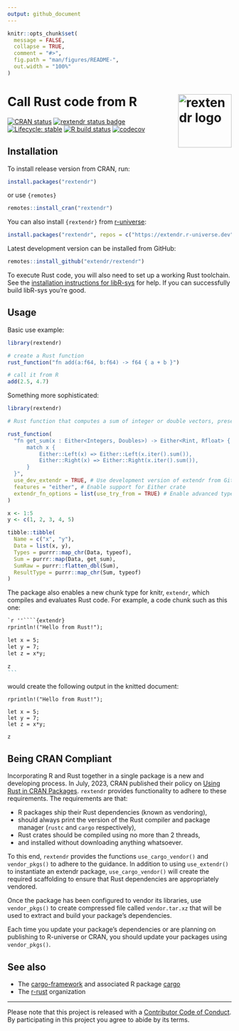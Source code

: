 ```yaml
---
output: github_document
---
```


<!-- README.md is generated from README.Rmd. Please edit that file -->

```r
knitr::opts_chunk$set(
  message = FALSE,
  collapse = TRUE,
  comment = "#>",
  fig.path = "man/figures/README-",
  out.width = "100%"
)
```

# Call Rust code from R <img width="120px" alt="rextendr logo" align="right" src="man/figures/rextendr-logo.png">

<!-- badges: start -->
[![CRAN status](https://www.r-pkg.org/badges/version/rextendr)](https://CRAN.R-project.org/package=rextendr)
[![rextendr status badge](https://extendr.r-universe.dev/badges/rextendr)](https://extendr.r-universe.dev/rextendr)
[![Lifecycle: stable](https://img.shields.io/badge/lifecycle-stable-brightgreen.svg)](https://lifecycle.r-lib.org/articles/stages.html#stable)
[![R build status](https://github.com/extendr/rextendr/workflows/R-CMD-check/badge.svg)](https://github.com/extendr/rextendr/actions)
[![codecov](https://codecov.io/gh/extendr/rextendr/branch/main/graph/badge.svg?token=5H6ID0LAO7)](https://app.codecov.io/gh/extendr/rextendr)
<!-- badges: end -->

## Installation

To install release version from CRAN, run:

```r
install.packages("rextendr")
```

or use `{remotes}`

```r
remotes::install_cran("rextendr")
```

You can also install `{rextendr}` from [r-universe](https://extendr.r-universe.dev/rextendr):

```r
install.packages("rextendr", repos = c("https://extendr.r-universe.dev", "https://cloud.r-project.org"))
```

Latest development version can be installed from GitHub:

```r
remotes::install_github("extendr/rextendr")
```

To execute Rust code, you will also need to set up a working Rust toolchain. See the [installation instructions for libR-sys](https://github.com/extendr/libR-sys) for help. If you can successfully build libR-sys you're good.

## Usage

Basic use example:

```r
library(rextendr)

# create a Rust function
rust_function("fn add(a:f64, b:f64) -> f64 { a + b }")

# call it from R
add(2.5, 4.7)
```

Something more sophisticated:

```r
library(rextendr)

# Rust function that computes a sum of integer or double vectors, preserving the type

rust_function(
  "fn get_sum(x : Either<Integers, Doubles>) -> Either<Rint, Rfloat> {
      match x {
          Either::Left(x) => Either::Left(x.iter().sum()),
          Either::Right(x) => Either::Right(x.iter().sum()),
      }
  }",
  use_dev_extendr = TRUE, # Use development version of extendr from GitHub
  features = "either", # Enable support for Either crate
  extendr_fn_options = list(use_try_from = TRUE) # Enable advanced type conversion
)

x <- 1:5
y <- c(1, 2, 3, 4, 5)

tibble::tibble(
  Name = c("x", "y"),
  Data = list(x, y),
  Types = purrr::map_chr(Data, typeof),
  Sum = purrr::map(Data, get_sum),
  SumRaw = purrr::flatten_dbl(Sum),
  ResultType = purrr::map_chr(Sum, typeof)
)
```

The package also enables a new chunk type for knitr, `extendr`, which compiles and evaluates Rust code. For example, a code chunk such as this one:

```` markdown
`r ''````{extendr}
rprintln!("Hello from Rust!");

let x = 5;
let y = 7;
let z = x*y;

z
```
````

would create the following output in the knitted document:

```extendr
rprintln!("Hello from Rust!");

let x = 5;
let y = 7;
let z = x*y;

z
```

## Being CRAN Compliant 

Incorporating R and Rust together in a single package is a new and developing process. 
In July, 2023, CRAN published their policy on [Using Rust in CRAN Packages](https://cran.r-project.org/web/packages/using_rust.html). `rextendr` provides
functionality to adhere to these requirements. The requirements are that: 

- R packages ship their Rust dependencies (known as vendoring),
- should always print the version of the Rust compiler and package manager (`rustc` and `cargo` respectively),
- Rust crates should be compiled using no more than 2 threads, 
- and installed without downloading anything whatsoever. 

To this end, `rextendr` provides the functions `use_cargo_vendor()` and `vendor_pkgs()`
to adhere to the guidance. In addition to using `use_extendr()` to instantiate 
an extendr package, `use_cargo_vendor()` will create the required scaffolding to
ensure that Rust dependencies are appropriately vendored.

Once the package has been configured to vendor its libraries, use `vendor_pkgs()`
to create compressed file called `vendor.tar.xz` that will be used to extract 
and build your package's dependencies. 

Each time you update your package's dependencies or are planning on publishing to
R-universe or CRAN, you should update your packages using `vendor_pkgs()`.

## See also

- The [cargo-framework](https://github.com/dbdahl/cargo-framework) and associated R package [cargo](https://cran.r-project.org/package=cargo)
- The [r-rust](https://github.com/r-rust) organization

-----

Please note that this project is released with a [Contributor Code of Conduct](https://github.com/extendr/rextendr/blob/main/CODE-OF-CONDUCT.md). By participating in this project you agree to abide by its terms.
